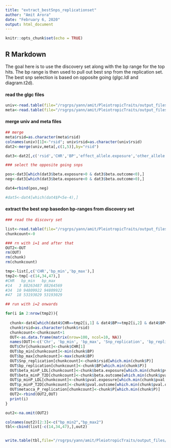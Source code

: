 ```yaml
---
title: "extract_bestSnps_replicationset"
author: "Amit Arora"
date: "February 6, 2020"
output: html_document
---
```


```r
knitr::opts_chunk$set(echo = TRUE)
```

## R Markdown

The goal here is to use the discovery set along with the bp range for the top hits. The bp range is then used to pull out best snp from the replication set. The best snp selection is based on opposite going (glgc.ldl and diagram.t2d). 

#### read the glgc files
```r

univ<-read.table(file="/rsgrps/yann/amit/PleiotropicTraits/output_files/Harmonized_glgc.ldl_diagram.t2d_2020206.txt",T)
meta<-read.table(file="/rsgrps/yann/amit/PleiotropicTraits/output_files/metaCCA_glgc.ldl_diagram.t2d_20200206.txt",T)

```

#### merge univ and meta files

```r

## merge
meta$rsid=as.character(meta$rsid)
colnames(univ)[1]<-"rsid"; univ$rsid=as.character(univ$rsid)
dat2<-merge(univ,meta[,c(1,5)],by="rsid")

dat3<-dat2[,c('rsid','CHR','BP','effect_allele.exposure','other_allele.exposure','eaf.exposure','beta.exposure','pval.exposure','se.exposure','effect_allele.outcome','other_allele.outcome','eaf.outcome','beta.outcome','pval.outcome','se.outcome','P'),]

### select the opposite going snps

pos<-dat3[which(dat3$beta.exposure>0 & dat3$beta.outcome<0),]
neg<-dat3[which(dat3$beta.exposure<0 & dat3$beta.outcome>0),]

dat4=rbind(pos,neg)

#dat5<-dat4[which(dat4$P<5e-4),]

```

#### extract the best snp basedon bp-ranges from discovery set
```r

### read the discovry set

list<-read.table(file="/rsgrps/yann/amit/PleiotropicTraits/output_files/IndependentHits_ukb.ldl_diagram.t2d_metaccaP_20200207.txt",T)   
chunkcount<-0 

### rn with i=1 and after that
OUT2<-OUT
rm(OUT)
rm(chunk)
rm(chunkcount)

tmp<-list[,c('CHR','bp_min','bp_max'),]
tmp2<-tmp[-c(14,34,47),]
#CHR   bp_min   bp_max
#14   3 88263487 88264569
#34  10 94809922 94809922
#47  18 53193029 53193029

## run with i=2 onwards

for(i in 2:nrow(tmp2)){
  
  chunk<-dat4[which(dat4$CHR==tmp2[i,1] & dat4$BP>=tmp2[i,2] & dat4$BP<=tmp2[i,3]),]
  chunk$rsid=as.character(chunk$rsid)
  chunkcount<-chunkcount+1
  OUT<-as.data.frame(matrix(nrow=100, ncol=10, NA))
  names(OUT)<-c('Chr', 'bp_min', 'bp_max', 'Snp_replication', 'bp_replication', 'beta_minP_LDL', 'beta_minP_T2D', 'p_minP_LDL', 'p_minP_T2D','metacca_P_replication')
  OUT$Chr[chunkcount]<-chunk$CHR[1]
  OUT$bp_min[chunkcount]<-min(chunk$BP)
  OUT$bp_max[chunkcount]<-max(chunk$BP)
  OUT$Snp_replication[chunkcount]<-chunk$rsid[which.min(chunk$P)]
  OUT$bp_replication[chunkcount]<-chunk$BP[which.min(chunk$P)]
  OUT$beta_minP_LDL[chunkcount]<-chunk$beta.exposure[which.min(chunk$pval.exposure)]
  OUT$beta_minP_T2D[chunkcount]<-chunk$beta.outcome[which.min(chunk$pval.outcome)]
  OUT$p_minP_LDL[chunkcount]<-chunk$pval.exposure[which.min(chunk$pval.exposure)]
  OUT$p_minP_T2D[chunkcount]<-chunk$pval.outcome[which.min(chunk$pval.outcome)]
  OUT$metacca_P_replication[chunkcount]<-chunk$P[which.min(chunk$P)]
  OUT2<-rbind(OUT2,OUT)
  print(i)
}

out2<-na.omit(OUT2)

colnames(out2)[2:3]<-c("bp_min2","bp_max2")
tbl<-cbind(list[-c(14,34,47),],out2)


write.table(tbl,file="/rsgrps/yann/amit/PleiotropicTraits/output_files/IndependentHits_from_discoverySet_replicated.in.glgc_using_bp.ranges_20200206.txt",row.names=F,quote=F)

```


